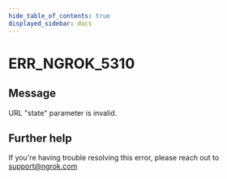 ```yaml
---
hide_table_of_contents: true
displayed_sidebar: docs
---
```



# ERR_NGROK_5310

## Message

URL "state" parameter is invalid.

<ErrorDetails error="err_ngrok_5310" />

## Further help

If you're having trouble resolving this error, please reach out to [support@ngrok.com](mailto:support@ngrok.com?subject=Help%20with%20ERR_NGROK_5310)
